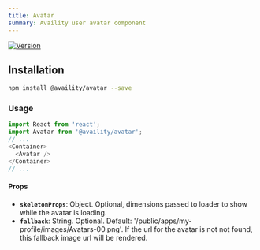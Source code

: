 ```yaml
---
title: Avatar
summary: Availity user avatar component
---
```


[![Version](https://img.shields.io/npm/v/@availity/avatar.svg?style=for-the-badge)](https://www.npmjs.com/package/@availity/avatar)

## Installation

```bash
npm install @availity/avatar --save
```

### Usage

```javascript
import React from 'react';
import Avatar from '@availity/avatar';
// ...
<Container>
  <Avatar />
</Container>
// ...
```

#### Props

- **`skeletonProps`**: Object. Optional, dimensions passed to loader to show while the avatar is loading.
- **`fallback`**: String. Optional. Default: '/public/apps/my-profile/images/Avatars-00.png'. If the url for the avatar is not not found, this fallback image url will be rendered.
